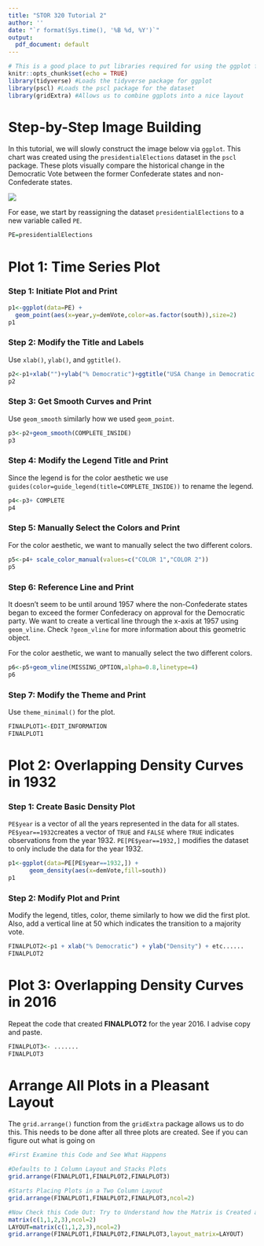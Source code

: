 ```yaml
---
title: "STOR 320 Tutorial 2"
author: ''
date: "`r format(Sys.time(), '%B %d, %Y')`"
output:
  pdf_document: default
---
```


```r
# This is a good place to put libraries required for using the ggplot function
knitr::opts_chunk$set(echo = TRUE)
library(tidyverse) #Loads the tidyverse package for ggplot
library(pscl) #Loads the pscl package for the dataset
library(gridExtra) #Allows us to combine ggplots into a nice layout

```

# Step-by-Step Image Building

In this tutorial, we will slowly construct the image below via `ggplot`. This chart was created using the `presidentialElections` dataset in the `pscl` package. These plots visually compare the historical change in the Democratic Vote between the former Confederate states and non-Confederate states.

<img src="finalplot.png" style="border:1;">

For ease, we start by reassigning the dataset `presidentialElections` to a new variable called `PE`.

```r
PE=presidentialElections
```


# Plot 1: Time Series Plot

### Step 1: Initiate Plot and Print
```r
p1<-ggplot(data=PE) +
  geom_point(aes(x=year,y=demVote,color=as.factor(south)),size=2)
p1
```

### Step 2: Modify the Title and Labels

Use `xlab()`, `ylab()`, and `ggtitle()`.
```r
p2<-p1+xlab("")+ylab("% Democratic")+ggtitle("USA Change in Democratic Vote")
p2
```

### Step 3: Get Smooth Curves and Print

Use `geom_smooth` similarly how we used `geom_point`.
```r
p3<-p2+geom_smooth(COMPLETE_INSIDE)
p3
```

### Step 4: Modify the Legend Title and Print

Since the legend is for the color aesthetic we use `guides(color=guide_legend(title=COMPLETE_INSIDE))` to rename the legend.
```r
p4<-p3+ COMPLETE
p4
```


### Step 5: Manually Select the Colors and Print

For the color aesthetic, we want to manually select the two different colors.
```r
p5<-p4+ scale_color_manual(values=c("COLOR 1","COLOR 2"))
p5
```


### Step 6: Reference Line and Print

It doesn't seem to be until around 1957 where the non-Confederate states began to exceed the former Confederacy on approval for the Democratic party. We want to create a vertical line through the x-axis at 1957  using `geom_vline`. Check `?geom_vline` for more information about this geometric object.

For the color aesthetic, we want to manually select the two different colors.
```r
p6<-p5+geom_vline(MISSING_OPTION,alpha=0.8,linetype=4)
p6
```

### Step 7: Modify the Theme and Print

Use `theme_minimal()` for the plot.
```r
FINALPLOT1<-EDIT_INFORMATION
FINALPLOT1
```


# Plot 2: Overlapping Density Curves in 1932

### Step 1: Create Basic Density Plot

`PE$year` is a vector of all the years represented in the data for all states. `PE$year==1932`creates a vector of `TRUE` and `FALSE` where `TRUE` indicates observations from the year 1932. `PE[PE$year==1932,]` modifies the dataset to only include the data for the year 1932.

```r
p1<-ggplot(data=PE[PE$year==1932,]) +
      geom_density(aes(x=demVote,fill=south))
p1
```

### Step 2: Modify Plot and Print

Modify the legend, titles, color, theme similarly to how we did the first plot. Also, add a vertical line at 50 which indicates the transition to a majority vote.

```r
FINALPLOT2<-p1 + xlab("% Democratic") + ylab("Density") + etc......
FINALPLOT2
```

# Plot 3: Overlapping Density Curves in 2016

Repeat the code that created **FINALPLOT2** for the year 2016. I advise copy and paste. 

```r
FINALPLOT3<- .......
FINALPLOT3
```


# Arrange All Plots in a Pleasant Layout

The `grid.arrange()` function from the `gridExtra` package allows us to do this. This needs to be done after all three plots are created. See if you can figure out what is going on

```r
#First Examine this Code and See What Happens

#Defaults to 1 Column Layout and Stacks Plots
grid.arrange(FINALPLOT1,FINALPLOT2,FINALPLOT3) 

#Starts Placing Plots in a Two Column Layout
grid.arrange(FINALPLOT1,FINALPLOT2,FINALPLOT3,ncol=2) 

#Now Check this Code Out: Try to Understand how the Matrix is Created and How the Layout is Controlled by the Matrix. Modify It to Get What I created
matrix(c(1,1,2,3),ncol=2)
LAYOUT=matrix(c(1,1,2,3),ncol=2)
grid.arrange(FINALPLOT1,FINALPLOT2,FINALPLOT3,layout_matrix=LAYOUT)
```







